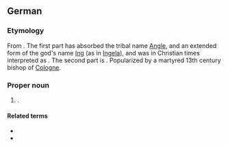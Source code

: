 ==German==
{{wikipedia|lang=de}}

===Etymology===
From {{etyl|goh|de}}. The first part has absorbed the tribal name [[Angle]], and an extended form of the god's name [[Ing]] (as in [[Ingela]]), and was in Christian times interpreted as {{m|de|Engel||an angel}}. The second part is {{m|goh|beraht||bright}}. Popularized by a martyred 13th century bishop of [[Cologne]].

===Proper noun===
{{de-proper noun|m}}

# {{given name|de|male}}.

====Related terms====
* {{l|de|Engel}}
* {{l|de|Engelbrecht}}